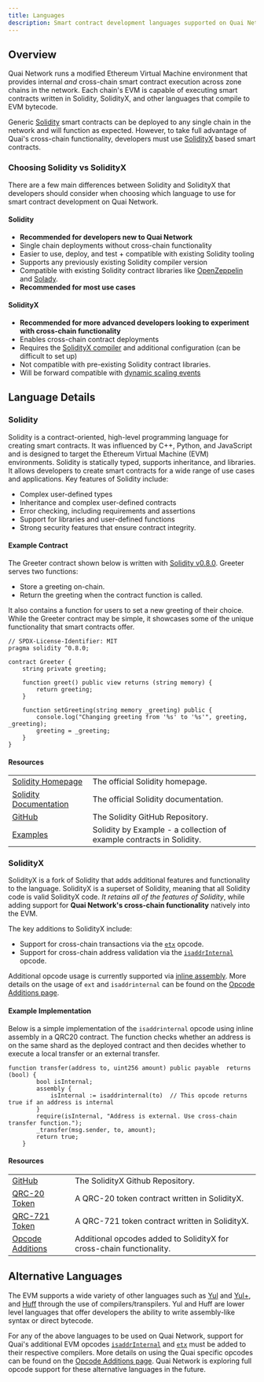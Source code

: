 ```yaml
---
title: Languages
description: Smart contract development languages supported on Quai Network.
---
```


## Overview

Quai Network runs a modified Ethereum Virtual Machine environment that provides internal _and_ cross-chain smart contract execution across zone chains in the network. Each chain's EVM is capable of executing smart contracts written in Solidity, SolidityX, and other languages that compile to EVM bytecode.

Generic [Solidity](#solidity) smart contracts can be deployed to any single chain in the network and will function as expected. However, to take full advantage of Quai's cross-chain functionality, developers must use [SolidityX](#solidityx) based smart contracts.

### Choosing Solidity vs SolidityX

There are a few main differences between Solidity and SolidityX that developers should consider when choosing which language to use for smart contract development on Quai Network.

#### Solidity

- **Recommended for developers new to Quai Network**
- Single chain deployments without cross-chain functionality
- Easier to use, deploy, and test + compatible with existing Solidity tooling
- Supports any previously existing Solidity compiler version
- Compatible with existing Solidity contract libraries like [OpenZeppelin](https://www.openzeppelin.com/contracts) and [Solady](https://github.com/Vectorized/solady).
- **Recommended for most use cases**

#### SolidityX

- **Recommended for more advanced developers looking to experiment with cross-chain functionality**
- Enables cross-chain contract deployments
- Requires the [SolidityX compiler](https://github.com/dominant-strategies/SolidityX/releases/tag/0.8.19-solidityx) and additional configuration (can be difficult to set up)
- Not compatible with pre-existing Solidity contract libraries.
- Will be forward compatible with [dynamic scaling events](/learn/advanced-introduction/poem/infinite-execution-shards/dynamic-sharding)

## Language Details

### Solidity

Solidity is a contract-oriented, high-level programming language for creating smart contracts. It was influenced by C++, Python, and JavaScript and is designed to target the Ethereum Virtual Machine (EVM) environments. Solidity is statically typed, supports inheritance, and libraries. It allows developers to create smart contracts for a wide range of use cases and applications. Key features of Solidity include:

- Complex user-defined types
- Inheritance and complex user-defined contracts
- Error checking, including requirements and assertions
- Support for libraries and user-defined functions
- Strong security features that ensure contract integrity.

#### Example Contract

The Greeter contract shown below is written with [Solidity v0.8.0](https://docs.soliditylang.org/en/v0.8.0/). Greeter serves two functions:

- Store a greeting on-chain.
- Return the greeting when the contract function is called.

It also contains a function for users to set a new greeting of their choice. While the Greeter contract may be simple, it showcases some of the unique functionality that smart contracts offer.

```solidity Greeter.sol
// SPDX-License-Identifier: MIT
pragma solidity ^0.8.0;

contract Greeter {
    string private greeting;

    function greet() public view returns (string memory) {
        return greeting;
    }

    function setGreeting(string memory _greeting) public {
        console.log("Changing greeting from '%s' to '%s'", greeting, _greeting);
        greeting = _greeting;
    }
}
```

#### Resources

|                                                                              |                                                                      |
| ---------------------------------------------------------------------------- | -------------------------------------------------------------------- |
| [Solidity Homepage](https://soliditylang.org/)                               | The official Solidity homepage.                                      |
| [Solidity Documentation](https://docs.soliditylang.org/en/latest/)           | The official Solidity documentation.                                 |
| [GitHub](https://github.com/ethereum/solidity)                               | The Solidity GitHub Repository.                                      |
| [Examples](https://docs.soliditylang.org/en/latest/solidity-by-example.html) | Solidity by Example - a collection of example contracts in Solidity. |

### SolidityX

SolidityX is a fork of Solidity that adds additional features and functionality to the language. SolidityX is a superset of Solidity, meaning that all Solidity code is valid SolidityX code. _It retains all of the features of Solidity_, while adding support for **Quai Network's cross-chain functionality** natively into the EVM.

The key additions to SolidityX include:

- Support for cross-chain transactions via the [`etx`](/build/smart-contracts/opcode-additions#etx) opcode.
- Support for cross-chain address validation via the [`isaddrInternal`](/build/smart-contracts/opcode-additions#isaddrinternal) opcode.

Additional opcode usage is currently supported via [inline assembly](https://docs.soliditylang.org/en/latest/assembly.html). More details on the usage of `ext` and `isaddrinternal` can be found on the [Opcode Additions page](/build/smart-contracts/opcode-additions).

#### Example Implementation

Below is a simple implementation of the `isaddrinternal` opcode using inline assembly in a QRC20 contract. The function checks whether an address is on the same shard as the deployed contract and then decides whether to execute a local transfer or an external transfer.

```solidity
function transfer(address to, uint256 amount) public payable  returns (bool) {
        bool isInternal;
        assembly {
            isInternal := isaddrinternal(to)  // This opcode returns true if an address is internal
        }
        require(isInternal, "Address is external. Use cross-chain transfer function.");
        _transfer(msg.sender, to, amount);
        return true;
    }
```

#### Resources

|                                                                                                   |                                                                      |
| ------------------------------------------------------------------------------------------------- | -------------------------------------------------------------------- |
| [GitHub](https://github.com/dominant-strategies/SolidityX)                                        | The SolidityX Github Repository.                                     |
| [QRC-20 Token](https://github.com/dominant-strategies/SolidityX-Contracts/blob/main/QRC20X.sol)   | A QRC-20 token contract written in SolidityX.                        |
| [QRC-721 Token](https://github.com/dominant-strategies/SolidityX-Contracts/blob/main/QRC721X.sol) | A QRC-721 token contract written in SolidityX.                       |
| [Opcode Additions](/build/smart-contracts/opcode-additions)                                       | Additional opcodes added to SolidityX for cross-chain functionality. |

## Alternative Languages

The EVM supports a wide variety of other languages such as [Yul](https://docs.soliditylang.org/en/latest/yul.html) and [Yul+](https://github.com/FuelLabs/yulp), and [Huff](https://docs.huff.sh/tutorial/overview/) through the use of compilers/transpilers. Yul and Huff are lower level languages that offer developers the ability to write assembly-like syntax or direct bytecode.

For any of the above languages to be used on Quai Network, support for Quai's additional EVM opcodes [`isaddrInternal`](/build/smart-contracts/opcode-additions#isaddrinternal) and [`etx`](/build/smart-contracts/opcode-additions#etx) must be added to their respective compilers. More details on using the Quai specific opcodes can be found on the [Opcode Additions page](/build/smart-contracts/opcode-additions). Quai Network is exploring full opcode support for these alternative languages in the future.

